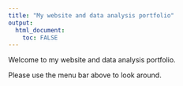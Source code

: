 ```yaml
---
title: "My website and data analysis portfolio"
output: 
  html_document:
    toc: FALSE
---
```


Welcome to my website and data analysis portfolio. 

Please use the menu bar above to look around.
